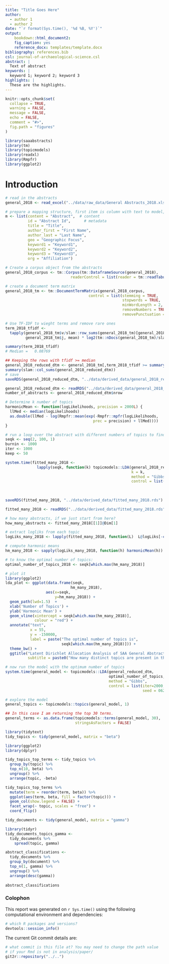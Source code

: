 ```yaml
---
title: "Title Goes Here"
author:
  - author 1
  - author 2
date: "`r format(Sys.time(), '%d %B, %Y')`"
output: 
    bookdown::html_document2:
    fig_caption: yes
    reference_docx: templates/template.docx
bibliography: references.bib
csl: journal-of-archaeological-science.csl
abstract: |
  Text of abstract
keywords: |
  keyword 1; keyword 2; keyword 3
highlights: |
  These are the highlights. 
---
```



<!-- This is the format for text comments that will be ignored during renderings. Do not put R code in these comments because it will not be ignored. -->

```r
knitr::opts_chunk$set(
  collapse = TRUE,
  warning = FALSE,
  message = FALSE,
  echo = FALSE,
  comment = "#>",
  fig.path = "figures"
)

library(saaabstracts)
library(tm)
library(topicmodels)
library(readxl)
library(Rmpfr)
library(ggplot2)
```

# Introduction

```r
# read in the abstracts
general_2018 <- read_excel("../data/raw_data/General Abstracts_2018.xlsx")
```

```r
# prepare a mapping structure, first item is column with text to model, others are metadata
m <- list(content = "Abstract",  # content
          id = "Abstract Id",      # metadata
          title = "Title", 
          author_first = "First Name",
          author_last = "Last Name",
          geo = "Geographic Focus",
          keyword1 = "Keyword1", 
          keyword2 = "Keyword2", 
          keyword3 = "Keyword3", 
          org = "Affiliation")
```

```r
# Create a corpus object from the abstracts
general_2018_corpus <- tm::Corpus(tm::DataframeSource(general_2018), 
                             readerControl = list(reader = tm::readTabular(mapping = m)))

# create a document term matrix
general_2018_tm <- tm::DocumentTermMatrix(general_2018_corpus, 
                                     control = list(stemming = TRUE, 
                                                    stopwords = TRUE,
                                                    minWordLength = 2, 
                                                    removeNumbers = TRUE, 
                                                    removePunctuation = TRUE))

```


```r
# Use TF-IDF to wieght terms and remove rare ones
term_2018_tfidf <- 
  tapply(general_2018_tm$v/slam::row_sums(general_2018_tm)[general_2018_tm$i], 
         general_2018_tm$j, mean) * log2(tm::nDocs(general_2018_tm)/slam::col_sums(general_2018_tm > 0))

summary(term_2018_tfidf)
# Median =   0.08769
```


```r
## Keeping the rows with tfidf >= median
general_2018_reduced_dtm <- general_2018_tm[,term_2018_tfidf >= summary(term_2018_tfidf)[3]]
summary(slam::col_sums(general_2018_reduced_dtm))
# save
saveRDS(general_2018_reduced_dtm, "../data/derived_data/general_2018_reduced_dtm.rds")
```

```r
general_2018_reduced_dtm <- readRDS("../data/derived_data/general_2018_reduced_dtm.rds")
number_of_abstracts <- general_2018_reduced_dtm$nrow
```


```r
# Determine k number of topics
harmonicMean <- function(logLikelihoods, precision = 2000L) {
  llMed <- median(logLikelihoods)
  as.double(llMed - log(Rmpfr::mean(exp(-Rmpfr::mpfr(logLikelihoods,
                                       prec = precision) + llMed))))
}
```


```r
# run a loop over the abstract with different numbers of topics to find which number of topcis is the best
seqk <- seq(2, 100, 1)
burnin <- 1000
iter <- 1000
keep <- 50
```

```r
system.time(fitted_many_2018 <- 
              lapply(seqk, function(k) topicmodels::LDA(general_2018_reduced_dtm, 
                                                        k = k,
                                                        method = "Gibbs",
                                                        control = list(burnin = burnin,
                                                                       iter = iter, 
                                                                       keep = keep) )))
                                                                       
saveRDS(fitted_many_2018, "../data/derived_data/fitted_many_2018.rds")
```

```r
fitted_many_2018 <- readRDS("../data/derived_data/fitted_many_2018.rds")

# how many abstracts, if we just start from here?
how_many_abstracts <- fitted_many_2018[[1]]@Dim[1]
```

```r
# extract logliks from each topic
logLiks_many_2018 <- lapply(fitted_many_2018, function(L)  L@logLiks[-c(1:(burnin/keep))])

# compute harmonic means
hm_many_2018 <- sapply(logLiks_many_2018, function(h) harmonicMean(h))

# to know the optimal number of topics:
optimal_number_of_topics_2018 <- seqk[which.max(hm_many_2018)]

# plot it
library(ggplot2)
lda_plot <- ggplot(data.frame(seqk, 
                             hm_many_2018), 
                  aes(x=seqk, 
                      y=hm_many_2018)) + 
  geom_path(lwd=1.5)  +
  xlab('Number of Topics') +
  ylab('Harmonic Mean') +
  geom_vline(xintercept = seqk[which.max(hm_many_2018)],
             colour = "red") +
  annotate("text",
           x = 55, 
           y = -150000, 
           label = paste("The optimal number of topics is", 
                         seqk[which.max(hm_many_2018)])) +
  theme_bw() +
  ggtitle("Latent Dirichlet Allocation Analysis of SAA General Abstracts",
          subtitle = paste0("How many distinct topics are present in the general abstracts (n = ", how_many_abstracts, ") for 2018?"))
```

```r
# now run the model with the optimum number of topics
system.time(general_model <- topicmodels::LDA(general_reduced_dtm, 
                                              optimal_number_of_topics,
                                              method = "Gibbs", 
                                              control = list(iter=2000, 
                                                             seed = 0622)))

# explore the model
general_topics <- topicmodels::topics(general_model, 1)

## In this case I am returning the top 30 terms.
general_terms <- as.data.frame(topicmodels::terms(general_model, 30), 
                               stringsAsFactors = FALSE)
```


```r
library(tidytext)
tidy_topics <- tidy(general_model, matrix = "beta")

library(ggplot2)
library(dplyr)

tidy_topics_top_terms <- tidy_topics %>%
  group_by(topic) %>%
  top_n(10, beta) %>%
  ungroup() %>%
  arrange(topic, -beta)
```


```r
tidy_topics_top_terms %>%
  mutate(term = reorder(term, beta)) %>%
  ggplot(aes(term, beta, fill = factor(topic))) +
  geom_col(show.legend = FALSE) +
  facet_wrap(~ topic, scales = "free") +
  coord_flip()
```

```r
tidy_documents <- tidy(general_model, matrix = "gamma")

library(tidyr)
tidy_documents_topics_gamma <-
  tidy_documents %>% 
    spread(topic, gamma)

abstract_classifications <- 
  tidy_documents %>%
  group_by(document) %>%
  top_n(1, gamma) %>%
  ungroup() %>% 
  arrange(desc(gamma))
  
abstract_classifications
```





### Colophon

This report was generated on `r Sys.time()` using the following computational environment and dependencies: 

```r
# which R packages and versions?
devtools::session_info()
```

The current Git commit details are:

```r
# what commit is this file at? You may need to change the path value
# if your Rmd is not in analysis/paper/
git2r::repository("../..")
```

